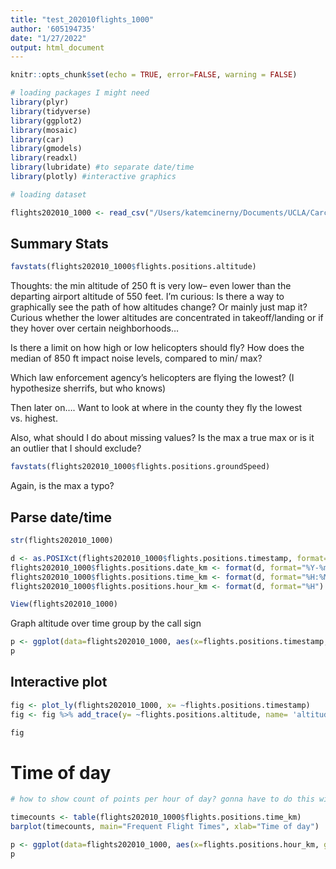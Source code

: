 ```yaml
---
title: "test_202010flights_1000"
author: '605194735'
date: "1/27/2022"
output: html_document
---
```


```r
knitr::opts_chunk$set(echo = TRUE, error=FALSE, warning = FALSE)
```

```r
# loading packages I might need
library(plyr)
library(tidyverse)
library(ggplot2)
library(mosaic)
library(car)
library(gmodels)
library(readxl)
library(lubridate) #to separate date/time
library(plotly) #interactive graphics
```


```r
# loading dataset

flights202010_1000 <- read_csv("/Users/katemcinerny/Documents/UCLA/Carceral_ecologies/heli_data/data/csv/flights202010_1000.csv")
```

## Summary Stats

```r
favstats(flights202010_1000$flights.positions.altitude)
```

Thoughts: the min altitude of 250 ft is very low-- even lower than the departing airport altitude of 550 feet.
I'm curious: Is there a way to graphically see the path of how altitudes change? Or mainly just map it? Curious whether the lower altitudes are concentrated in takeoff/landing or if they hover over certain neighborhoods…

Is there a limit on how high or low helicopters should fly? How does the median of 850 ft impact noise levels, compared to min/ max?

Which law enforcement agency's helicopters are flying the lowest? (I hypothesize sherrifs, but who knows)

Then later on.... Want to look at where in the county they fly the lowest vs. highest.

Also, what should I do about missing values?
Is the max a true max or is it an outlier that I should exclude?




```r
favstats(flights202010_1000$flights.positions.groundSpeed)

```
Again, is the max a typo?


## Parse date/time
```r

str(flights202010_1000)
```


```r

d <- as.POSIXct(flights202010_1000$flights.positions.timestamp, format="%Y-%m-%d %H:%M:%S")
flights202010_1000$flights.positions.date_km <- format(d, format="%Y-%m-%d")
flights202010_1000$flights.positions.time_km <- format(d, format="%H:%M:%S")
flights202010_1000$flights.positions.hour_km <- format(d, format="%H")

View(flights202010_1000)
```



Graph altitude over time
group by the call sign

```r
p <- ggplot(data=flights202010_1000, aes(x=flights.positions.timestamp, y=flights.positions.altitude, group=flights.callsign)) + geom_line() 
p

```

## Interactive plot

```r

fig <- plot_ly(flights202010_1000, x= ~flights.positions.timestamp)
fig <- fig %>% add_trace(y= ~flights.positions.altitude, name= 'altitude', mode= 'lines')

fig
```

# Time of day

```r

# how to show count of points per hour of day? gonna have to do this with a bigger dataset w/ different flights

timecounts <- table(flights202010_1000$flights.positions.time_km)
barplot(timecounts, main="Frequent Flight Times", xlab="Time of day")
```

```r
p <- ggplot(data=flights202010_1000, aes(x=flights.positions.hour_km, group=flights.aircraftRegistration)) + geom_bar() 
p
```

